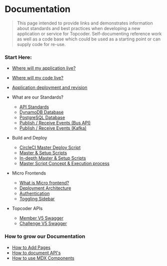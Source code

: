 
# Documentation

> This page intended to provide links and demonstrates information about standards and best practices when developing a new application or service for Topcoder.
> Self-documenting reference work as well as a code base which could be used as a starting point or can supply code for re-use.

### Start Here:
- [Where will my application live?](/model/introduction/topcoder-applications)
- [Where will my code live?](/model/introduction/topcoder-code)
- [Application deployment and revision](/model/introduction/topcoder-deploy-revise)
- What are our Standards?
  - [API Standards](/model/standards/api-standards)
  - [DynamoDB Database](/model/standards/dynamodb-database)
  - [PostgreSQL Database](/model/standards/postgresql-database)
  - [Publish / Receive Events (Bus API)](/model/standards/publish-receive-events)
  - [Publish / Receive Events (Kafka)](/model/standards/kafka)

- Build and Deploy
  - [CircleCI Master Deploy Script](/model/build-and-deploy/circleci-master-deploy-script)
  - [Master & Setup Scripts](/model/build-and-deploy/master-setup-scripts)
  - [In-depth Master & Setup Scripts](/model/build-and-deploy/in-depth-master-setup-scripts)
  - [Master Script Concept & Execution process](/model/build-and-deploy/master-script-concept-execution-process)

- Micro Frontends
  - [What is Micro frontend?](/model/micro-frontends/what-is-mfe)
  - [Deployment Architecture](/model/micro-frontends/deployment-architecture-mfe)
  - [Authentication](/model/micro-frontends/auth-demo)
  - [Toggling Sidebar](/model/micro-frontends/no-sidebar-demo)

- Topcoder APIs
  - [Member V5 Swagger](/model/topcoder-apis/member-v5-swagger)
  - [Challenge V5 Swagger](/model/topcoder-apis/challenge-v5-swagger)
  
### How to grow our Documentation
- [How to Add Pages](/model/help/add-pages)
- [How to document API's](/model/help/api-example)
- [How to use MDX Components](/model/help/mdx-component-example)

<Copyright />
